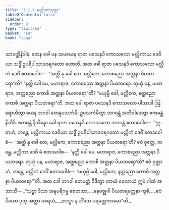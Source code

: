 ```yaml
---
title: "3.1.8 မလ္လိကာသုတ္တ"
tableOfContents: false
sidebar:
  order: 9
type: "tipitaka"
basket: "su"
book: "saga"
---
```



<DynamicBreadcrumb />

<Division number="119" book="saga">

<Paragraph number="611" book="saga">
သာဝတ္ထိနိဒါနံ. တေန ခေါ ပန သမယေန ရာဇာ ပသေနဒိ ကောသလော မလ္လိကာယ ဒေဝိယာ သဒ္ဓိံ ဥပရိပါသာဒဝရဂတော ဟောတိ. အထ ခေါ ရာဇာ ပသေနဒိ ကောသလော မလ္လိကံ ဒေဝိံ ဧတဒဝေါစ—  “အတ္ထိ နု ခေါ တေ, မလ္လိကေ, ကောစညော အတ္တနာ ပိယတရော”တိ? “နတ္ထိ ခေါ မေ, မဟာရာဇ, ကောစညော အတ္တနာ ပိယတရော. တုယှံ ပန, မဟာရာဇ, အတ္ထညော ကောစိ အတ္တနာ ပိယတရော”တိ? “မယှမ္ပိ ခေါ, မလ္လိကေ, နတ္ထညော ကောစိ အတ္တနာ ပိယတရော”တိ.
</Paragraph>

<Paragraph number="612" book="saga">
အထ ခေါ ရာဇာ ပသေနဒိ ကောသလော ပါသာဒါ ဩရောဟိတွာ ယေန ဘဂဝါ တေနုပသင်္ကမိ; ဥပသင်္ကမိတွာ ဘဂဝန္တံ အဘိဝါဒေတွာ ဧကမန္တံ နိသီဒိ. ဧကမန္တံ နိသိန္နော ခေါ ရာဇာ ပသေနဒိ ကောသလော ဘဂဝန္တံ ဧတဒဝေါစ—  “ဣဓာဟံ, ဘန္တေ, မလ္လိကာယ ဒေဝိယာ သဒ္ဓိံ ဥပရိပါသာဒဝရဂတော မလ္လိကံ ဒေဝိံ ဧတဒဝေါစံ—  ‘အတ္ထိ နု ခေါ တေ, မလ္လိကေ, ကောစညော အတ္တနာ ပိယတရော’တိ? ဧဝံ ဝုတ္တေ, ဘန္တေ, မလ္လိကာ ဒေဝီ မံ ဧတဒဝေါစ—  ‘နတ္ထိ ခေါ မေ, မဟာရာဇ, ကောစညော အတ္တနာ ပိယတရော. တုယှံ ပန, မဟာရာဇ, အတ္ထညော ကောစိ အတ္တနာ ပိယတရော’တိ? ဧဝံ ဝုတ္တာဟံ, ဘန္တေ, မလ္လိကံ ဒေဝိံ ဧတဒဝေါစံ—  ‘မယှမ္ပိ ခေါ, မလ္လိကေ, နတ္ထညော ကောစိ အတ္တနာ ပိယတရော’”တိ.
</Paragraph>

<Paragraph number="613" book="saga">
အထ ခေါ ဘဂဝါ ဧတမတ္ထံ ဝိဒိတွာ တာယံ ဝေလာယံ ဣမံ ဂါထံ အဘာသိ—
</Paragraph>

<Paragraph number="614" type="verses" book="saga">
_“သဗ္ဗာ ဒိသာ အနုပရိဂမ္မ စေတသာ,_  
_နေဝဇ္ဈဂါ ပိယတရမတ္တနာ ကွစိ;_  
_ဧဝံ ပိယော ပုထု အတ္တာ ပရေသံ,_  
_တသ္မာ န ဟိံသေ ပရမတ္တကာမော”တိ._
</Paragraph>
</Division>